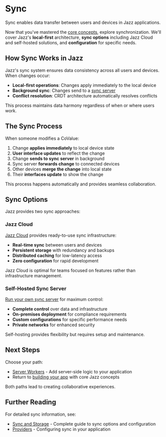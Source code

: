 
# Sync

Sync enables data transfer between users and devices in Jazz applications.

Now that you've mastered the [core concepts](/docs/building-with-jazz/groups), explore synchronization. We'll cover Jazz's **local-first** architecture, **sync options** including Jazz Cloud and self-hosted solutions, and **configuration** for specific needs.

## How Sync Works in Jazz

Jazz's sync system ensures data consistency across all users and devices. When changes occur:

- **Local-first operations**: Changes apply immediately to the local device
- **Background sync**: Changes send to a [sync server](/docs/sync-and-storage)
- **Conflict resolution**: CRDT architecture automatically resolves conflicts

This process maintains data harmony regardless of when or where users work.

## The Sync Process

When someone modifies a CoValue:

1. Change **applies immediately** to local device state
2. **User interface updates** to reflect the change
3. Change **sends to sync server** in background
4. Sync server **forwards change** to connected devices
5. Other devices **merge the change** into local state
6. Their **interfaces update** to show the change

This process happens automatically and provides seamless collaboration.

## Sync Options

Jazz provides two sync approaches:

### Jazz Cloud

[Jazz Cloud](/docs/sync-and-storage#using-jazz-cloud) provides ready-to-use sync infrastructure:

- **Real-time sync** between users and devices
- **Persistent storage** with redundancy and backups
- **Distributed caching** for low-latency access
- **Zero configuration** for rapid development

Jazz Cloud is optimal for teams focused on features rather than infrastructure management.

### Self-Hosted Sync Server

[Run your own sync server](/docs/sync-and-storage#running-your-own-sync-server) for maximum control:

- **Complete control** over data and infrastructure
- **On-premises deployment** for compliance requirements
- **Custom configurations** for specific performance needs
- **Private networks** for enhanced security

Self-hosting provides flexibility but requires setup and maintenance.

## Next Steps

Choose your path:

- [Server Workers](/docs/building-with-jazz/server-workers) - Add server-side logic to your application
- Return to [building your app](/docs/building-with-jazz/groups#next-steps) with core Jazz concepts

Both paths lead to creating collaborative experiences.

## Further Reading

For detailed sync information, see:
- [Sync and Storage](/docs/sync-and-storage) - Complete guide to sync options and configuration
- [Providers](/docs/building-with-jazz/providers) - Configuring sync in your application
